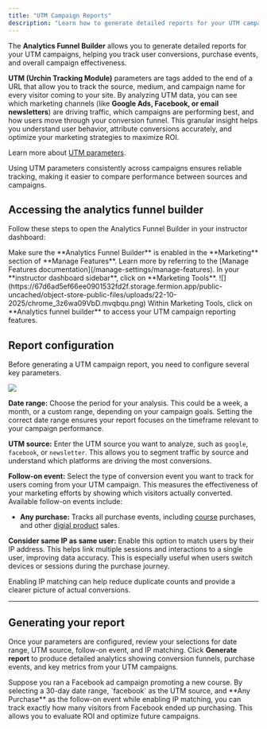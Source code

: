 ```yaml
---
title: "UTM Campaign Reports"
description: "Learn how to generate detailed reports for your UTM campaigns to track conversion funnels and purchase events."
---
```

The **Analytics Funnel Builder** allows you to generate detailed reports for your UTM campaigns, helping you track user conversions, purchase events, and overall campaign effectiveness. 

**UTM (Urchin Tracking Module)** parameters are tags added to the end of a URL that allow you to track the source, medium, and campaign name for every visitor coming to your site. By analyzing UTM data, you can see which marketing channels (like **Google Ads, Facebook, or email newsletters**) are driving traffic, which campaigns are performing best, and how users move through your conversion funnel. This granular insight helps you understand user behavior, attribute conversions accurately, and optimize your marketing strategies to maximize ROI.

Learn more about [UTM parameters](https://en.wikipedia.org/wiki/UTM_parameters).

<Tip> Using UTM parameters consistently across campaigns ensures reliable tracking, making it easier to compare performance between sources and campaigns. </Tip>

## Accessing the analytics funnel builder

Follow these steps to open the Analytics Funnel Builder in your instructor dashboard:

<Steps>
  <Step title="Ensure analytics funnel builder feature is enabled">
    Make sure the **Analytics Funnel Builder** is enabled in the **Marketing** section of **Manage Features**.  Learn more by referring to the [Manage Features documentation](/manage-settings/manage-features).
  </Step>
  <Step title="Go to marketing tools">
    In your **instructor dashboard sidebar**, click on **Marketing Tools**.
    ![](https://67d6ad5ef66ee0901532fd2f.storage.fermion.app/public-uncached/object-store-public-files/uploads/22-10-2025/chrome_3z6wa09VbD.mvqbqu.png)
  </Step>
  <Step title="Open Analytics funnel builder">
    Within Marketing Tools, click on **Analytics funnel builder** to access your UTM campaign reporting features.
  </Step>
</Steps>

## Report configuration

Before generating a UTM campaign report, you need to configure several key parameters.  

![](https://67d6ad5ef66ee0901532fd2f.storage.fermion.app/public-uncached/object-store-public-files/uploads/22-10-2025/chrome_I2UoNFa9NK.lnzxfu.png)

**Date range:** Choose the period for your analysis. This could be a week, a month, or a custom range, depending on your campaign goals. Setting the correct date range ensures your report focuses on the timeframe relevant to your campaign performance.  

**UTM source:** Enter the UTM source you want to analyze, such as `google`, `facebook`, or `newsletter`. This allows you to segment traffic by source and understand which platforms are driving the most conversions.  

**Follow-on event:** Select the type of conversion event you want to track for users coming from your UTM campaign. This measures the effectiveness of your marketing efforts by showing which visitors actually converted. Available follow-on events include:  

- **Any purchase:** Tracks all purchase events, including [course](/setting-up-course/prerequisites) purchases,  and other [digial product](/digital-products/introduction) sales.  

**Consider same IP as same user:** Enable this option to match users by their IP address. This helps link multiple sessions and interactions to a single user, improving data accuracy. This is especially useful when users switch devices or sessions during the purchase journey.  

<Tip>
Enabling IP matching can help reduce duplicate counts and provide a clearer picture of actual conversions.
</Tip>

---

## Generating your report

Once your parameters are configured, review your selections for date range, UTM source, follow-on event, and IP matching. Click **Generate report** to produce detailed analytics showing conversion funnels, purchase events, and key metrics from your UTM campaigns.  

<Info>
Suppose you ran a Facebook ad campaign promoting a new course. By selecting a 30-day date range, `facebook` as the UTM source, and **Any Purchase** as the follow-on event while enabling IP matching, you can track exactly how many visitors from Facebook ended up purchasing. This allows you to evaluate ROI and optimize future campaigns.
</Info>

